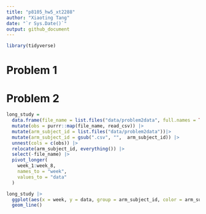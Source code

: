 ```yaml
---
title: "p8105_hw5_xt2288"
author: "Xiaoting Tang"
date: "`r Sys.Date()`"
output: github_document
---
```


```r
library(tidyverse)
```

# Problem 1


# Problem 2

```r
long_study = 
  data.frame(file_name = list.files("data/problem2data", full.names = TRUE)) |>
  mutate(obs = purrr::map(file_name, read_csv)) |>
  mutate(arm_subject_id = list.files("data/problem2data"))|>
  mutate(arm_subject_id = gsub(".csv", "",  arm_subject_id)) |>
  unnest(cols = c(obs)) |>
  relocate(arm_subject_id, everything()) |>
  select(-file_name) |>
  pivot_longer(
    week_1:week_8,
    names_to = "week", 
    values_to = "data"
  )

long_study |>
  ggplot(aes(x = week, y = data, group = arm_subject_id, color = arm_subject_id)) + 
  geom_line()
```








